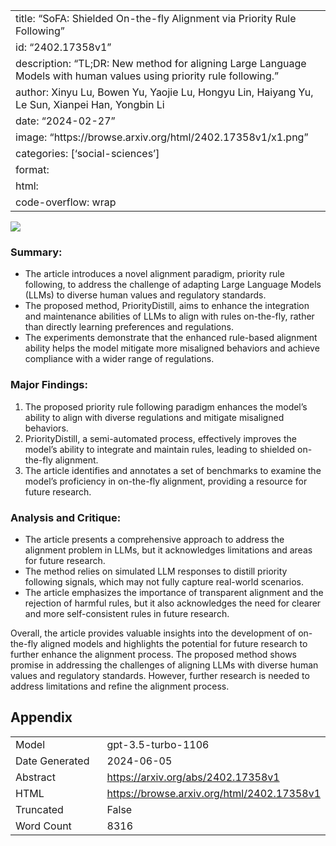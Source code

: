 
---
title: "SoFA: Shielded On-the-fly Alignment via Priority Rule Following"
id: "2402.17358v1"
description: "TL;DR: New method for aligning Large Language Models with human values using priority rule following."
author: Xinyu Lu, Bowen Yu, Yaojie Lu, Hongyu Lin, Haiyang Yu, Le Sun, Xianpei Han, Yongbin Li
date: "2024-02-27"
image: "https://browse.arxiv.org/html/2402.17358v1/x1.png"
categories: ['social-sciences']
format:
  html:
    code-overflow: wrap
---

![](https://browse.arxiv.org/html/2402.17358v1/x1.png)

### **Summary:**
- The article introduces a novel alignment paradigm, priority rule following, to address the challenge of adapting Large Language Models (LLMs) to diverse human values and regulatory standards.
- The proposed method, PriorityDistill, aims to enhance the integration and maintenance abilities of LLMs to align with rules on-the-fly, rather than directly learning preferences and regulations.
- The experiments demonstrate that the enhanced rule-based alignment ability helps the model mitigate more misaligned behaviors and achieve compliance with a wider range of regulations.

### **Major Findings:**
1. The proposed priority rule following paradigm enhances the model's ability to align with diverse regulations and mitigate misaligned behaviors.
2. PriorityDistill, a semi-automated process, effectively improves the model's ability to integrate and maintain rules, leading to shielded on-the-fly alignment.
3. The article identifies and annotates a set of benchmarks to examine the model's proficiency in on-the-fly alignment, providing a resource for future research.

### **Analysis and Critique:**
- The article presents a comprehensive approach to address the alignment problem in LLMs, but it acknowledges limitations and areas for future research.
- The method relies on simulated LLM responses to distill priority following signals, which may not fully capture real-world scenarios.
- The article emphasizes the importance of transparent alignment and the rejection of harmful rules, but it also acknowledges the need for clearer and more self-consistent rules in future research.

Overall, the article provides valuable insights into the development of on-the-fly aligned models and highlights the potential for future research to further enhance the alignment process. The proposed method shows promise in addressing the challenges of aligning LLMs with diverse human values and regulatory standards. However, further research is needed to address limitations and refine the alignment process.

## Appendix

|          |          |
|----------|----------|
| Model     | gpt-3.5-turbo-1106       |
| Date Generated     | 2024-06-05       |
| Abstract | [https://arxiv.org/abs/2402.17358v1](https://arxiv.org/abs/2402.17358v1)        |
| HTML     | [https://browse.arxiv.org/html/2402.17358v1](https://browse.arxiv.org/html/2402.17358v1)       |
| Truncated       | False       |
| Word Count       | 8316       |